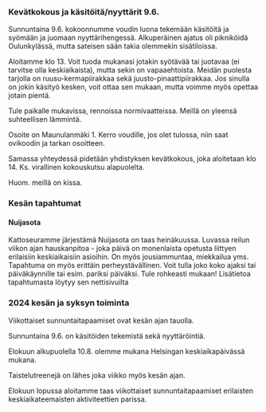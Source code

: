 
### Kevätkokous ja käsitöitä/nyyttärit 9.6.

Sunnuntaina 9.6. kokoonnumme voudin luona tekemään käsitöitä ja syömään ja juomaan nyyttärihengessä. Alkuperäinen ajatus
oli pikniköidä Oulunkylässä, mutta sateisen sään takia olemmekin sisätiloissa.

Aloitamme klo 13. Voit tuoda mukanasi jotakin syötävää tai juotavaa (ei tarvitse olla keskiaikaista), mutta sekin on vapaaehtoista.
Meidän puolesta tarjolla on ruusu-kermapiirakkaa sekä juusto-pinaattipiirakkaa. Jos sinulla on jokin käsityö kesken, voit ottaa sen mukaan,
mutta voimme myös opettaa jotain pientä.

Tule paikalle mukavissa, rennoissa normivaatteissa. Meillä on yleensä suhteellisen lämmintä.

Osoite on Maunulanmäki 1. Kerro voudille, jos olet tulossa, niin saat ovikoodin ja tarkan osoitteen.

Samassa yhteydessä pidetään yhdistyksen kevätkokous, joka aloitetaan klo 14. Ks. virallinen kokouskutsu alapuolelta.

Huom. meillä on kissa.

### Kesän tapahtumat

#### Nuijasota

Kattoseuramme järjestämä Nuijasota on taas heinäkuussa. Luvassa reilun viikon ajan hauskanpitoa - joka
päivä on monenlaista opetusta liittyen erilaisiin keskiaikaisiin asioihin. On myös jousiammuntaa,
miekkailua yms. Tapahtuma on myös erittäin perheystävällinen. Voit tulla joko koko ajaksi tai
päiväkäynnille tai esim. pariksi päiväksi. Tule rohkeasti mukaan! Lisätietoa tapahtumasta
<ExternalLink href="https://cudgelwar.wordpress.com/">löytyy sen nettisivuilta</ExternalLink>
           
### 2024 kesän ja syksyn toiminta

Viikottaiset sunnuntaitapaamiset ovat kesän ajan tauolla.

Sunnuntaina 9.6. on käsitöiden tekemistä sekä nyyttäröintiä.

Elokuun alkupuolella 10.8. olemme mukana Helsingan keskiaikapäivässä mukana.

Taistelutreenejä on lähes joka viikko myös kesän ajan.

Elokuun lopussa aloitamme taas viikottaiset sunnuntaitapaamiset erilaisten keskiaikateemaisten
aktiviteettien parissa.

